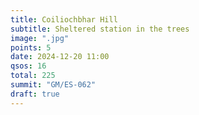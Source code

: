 ```yaml
---
title: Coiliochbhar Hill
subtitle: Sheltered station in the trees
image: ".jpg"
points: 5
date: 2024-12-20 11:00
qsos: 16
total: 225
summit: "GM/ES-062"
draft: true
---
```

